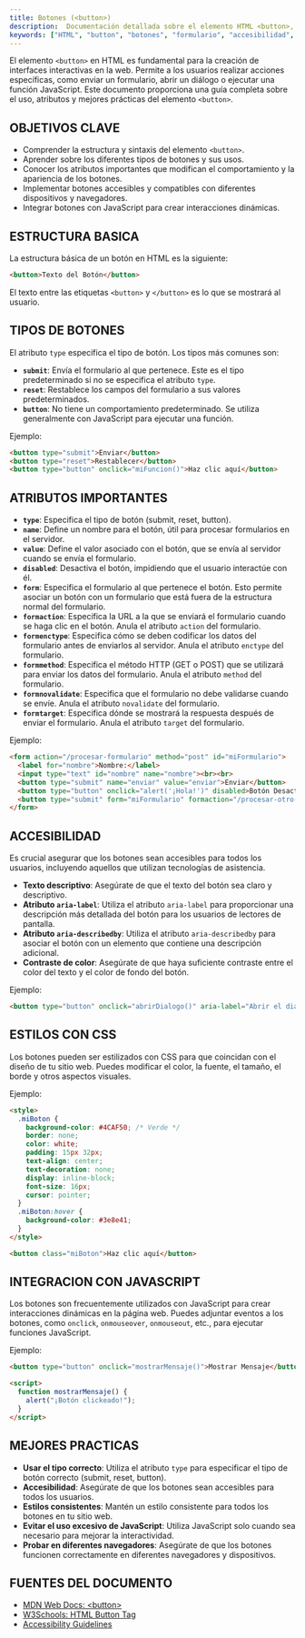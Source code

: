 ```yaml
---
title: Botones (<button>)
description:  Documentación detallada sobre el elemento HTML <button>, sus atributos, usos y mejores prácticas.
keywords: ["HTML", "button", "botones", "formulario", "accesibilidad", "JavaScript", "CSS"]
---
```


El elemento `<button>` en HTML es fundamental para la creación de interfaces interactivas en la web. Permite a los usuarios realizar acciones específicas, como enviar un formulario, abrir un diálogo o ejecutar una función JavaScript. Este documento proporciona una guía completa sobre el uso, atributos y mejores prácticas del elemento `<button>`.

## OBJETIVOS CLAVE

*   Comprender la estructura y sintaxis del elemento `<button>`.
*   Aprender sobre los diferentes tipos de botones y sus usos.
*   Conocer los atributos importantes que modifican el comportamiento y la apariencia de los botones.
*   Implementar botones accesibles y compatibles con diferentes dispositivos y navegadores.
*   Integrar botones con JavaScript para crear interacciones dinámicas.

## ESTRUCTURA BASICA

La estructura básica de un botón en HTML es la siguiente:

```html
<button>Texto del Botón</button>
```

El texto entre las etiquetas `<button>` y `</button>` es lo que se mostrará al usuario.

## TIPOS DE BOTONES

El atributo `type` especifica el tipo de botón. Los tipos más comunes son:

*   **`submit`**: Envía el formulario al que pertenece. Este es el tipo predeterminado si no se especifica el atributo `type`.
*   **`reset`**: Restablece los campos del formulario a sus valores predeterminados.
*   **`button`**: No tiene un comportamiento predeterminado. Se utiliza generalmente con JavaScript para ejecutar una función.

Ejemplo:

```html
<button type="submit">Enviar</button>
<button type="reset">Restablecer</button>
<button type="button" onclick="miFuncion()">Haz clic aquí</button>
```

## ATRIBUTOS IMPORTANTES

*   **`type`**: Especifica el tipo de botón (submit, reset, button).
*   **`name`**: Define un nombre para el botón, útil para procesar formularios en el servidor.
*   **`value`**: Define el valor asociado con el botón, que se envía al servidor cuando se envía el formulario.
*   **`disabled`**: Desactiva el botón, impidiendo que el usuario interactúe con él.
*   **`form`**: Especifica el formulario al que pertenece el botón. Esto permite asociar un botón con un formulario que está fuera de la estructura normal del formulario.
*   **`formaction`**: Especifica la URL a la que se enviará el formulario cuando se haga clic en el botón. Anula el atributo `action` del formulario.
*   **`formenctype`**: Especifica cómo se deben codificar los datos del formulario antes de enviarlos al servidor. Anula el atributo `enctype` del formulario.
*   **`formmethod`**: Especifica el método HTTP (GET o POST) que se utilizará para enviar los datos del formulario. Anula el atributo `method` del formulario.
*   **`formnovalidate`**: Especifica que el formulario no debe validarse cuando se envíe. Anula el atributo `novalidate` del formulario.
*   **`formtarget`**: Especifica dónde se mostrará la respuesta después de enviar el formulario. Anula el atributo `target` del formulario.

Ejemplo:

```html
<form action="/procesar-formulario" method="post" id="miFormulario">
  <label for="nombre">Nombre:</label>
  <input type="text" id="nombre" name="nombre"><br><br>
  <button type="submit" name="enviar" value="enviar">Enviar</button>
  <button type="button" onclick="alert('¡Hola!')" disabled>Botón Desactivado</button>
  <button type="submit" form="miFormulario" formaction="/procesar-otro-formulario">Enviar a otro formulario</button>
</form>
```

## ACCESIBILIDAD

Es crucial asegurar que los botones sean accesibles para todos los usuarios, incluyendo aquellos que utilizan tecnologías de asistencia.

*   **Texto descriptivo**: Asegúrate de que el texto del botón sea claro y descriptivo.
*   **Atributo `aria-label`**: Utiliza el atributo `aria-label` para proporcionar una descripción más detallada del botón para los usuarios de lectores de pantalla.
*   **Atributo `aria-describedby`**: Utiliza el atributo `aria-describedby` para asociar el botón con un elemento que contiene una descripción adicional.
*   **Contraste de color**: Asegúrate de que haya suficiente contraste entre el color del texto y el color de fondo del botón.

Ejemplo:

```html
<button type="button" onclick="abrirDialogo()" aria-label="Abrir el diálogo de confirmación">Abrir Diálogo</button>
```

## ESTILOS CON CSS

Los botones pueden ser estilizados con CSS para que coincidan con el diseño de tu sitio web. Puedes modificar el color, la fuente, el tamaño, el borde y otros aspectos visuales.

Ejemplo:

```html
<style>
  .miBoton {
    background-color: #4CAF50; /* Verde */
    border: none;
    color: white;
    padding: 15px 32px;
    text-align: center;
    text-decoration: none;
    display: inline-block;
    font-size: 16px;
    cursor: pointer;
  }
  .miBoton:hover {
    background-color: #3e8e41;
  }
</style>

<button class="miBoton">Haz clic aquí</button>
```

## INTEGRACION CON JAVASCRIPT

Los botones son frecuentemente utilizados con JavaScript para crear interacciones dinámicas en la página web. Puedes adjuntar eventos a los botones, como `onclick`, `onmouseover`, `onmouseout`, etc., para ejecutar funciones JavaScript.

Ejemplo:

```html
<button type="button" onclick="mostrarMensaje()">Mostrar Mensaje</button>

<script>
  function mostrarMensaje() {
    alert("¡Botón clickeado!");
  }
</script>
```

## MEJORES PRACTICAS

*   **Usar el tipo correcto**: Utiliza el atributo `type` para especificar el tipo de botón correcto (submit, reset, button).
*   **Accesibilidad**: Asegúrate de que los botones sean accesibles para todos los usuarios.
*   **Estilos consistentes**: Mantén un estilo consistente para todos los botones en tu sitio web.
*   **Evitar el uso excesivo de JavaScript**: Utiliza JavaScript solo cuando sea necesario para mejorar la interactividad.
*   **Probar en diferentes navegadores**: Asegúrate de que los botones funcionen correctamente en diferentes navegadores y dispositivos.

## FUENTES DEL DOCUMENTO

*   [MDN Web Docs: &lt;button&gt;](https://developer.mozilla.org/en-US/docs/Web/HTML/Element/button)
*   [W3Schools: HTML Button Tag](https://www.w3schools.com/tags/tag_button.asp)
*   [Accessibility Guidelines](https://www.w3.org/WAI/standards-guidelines/)